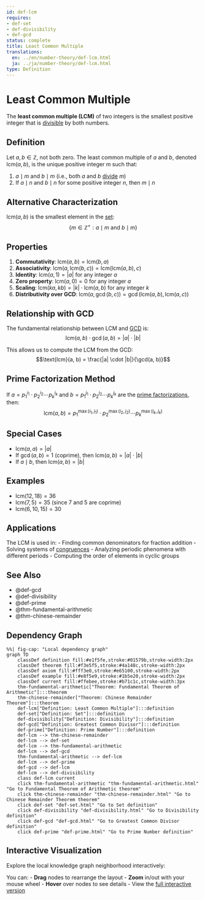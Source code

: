 ```yaml
---
id: def-lcm
requires:
- def-set
- def-divisibility
- def-gcd
status: complete
title: Least Common Multiple
translations:
  en: ../en/number-theory/def-lcm.html
  ja: ../ja/number-theory/def-lcm.html
type: Definition
---
```


# Least Common Multiple {#def-lcm}

The **least common multiple (LCM)** of two integers is the smallest positive integer that is [divisible](def-divisibility.qmd) by both numbers.

## Definition

Let $a, b \in \mathbb{Z}$, not both zero. The least common multiple of $a$ and $b$, denoted $\text{lcm}(a, b)$, is the unique positive integer $m$ such that:

1. $a \mid m$ and $b \mid m$ (i.e., both $a$ and $b$ [divide](def-divisibility.qmd) $m$)
2. If $a \mid n$ and $b \mid n$ for some positive integer $n$, then $m \mid n$

## Alternative Characterization

$\text{lcm}(a, b)$ is the smallest element in the [set](../logic-set-theory/def-set.qmd):
$$\{m \in \mathbb{Z}^+ : a \mid m \text{ and } b \mid m\}$$

## Properties

1. **Commutativity**: $\text{lcm}(a, b) = \text{lcm}(b, a)$
2. **Associativity**: $\text{lcm}(a, \text{lcm}(b, c)) = \text{lcm}(\text{lcm}(a, b), c)$
3. **Identity**: $\text{lcm}(a, 1) = |a|$ for any integer $a$
4. **Zero property**: $\text{lcm}(a, 0) = 0$ for any integer $a$
5. **Scaling**: $\text{lcm}(ka, kb) = |k| \cdot \text{lcm}(a, b)$ for any integer $k$
6. **Distributivity over GCD**: $\text{lcm}(a, \gcd(b, c)) = \gcd(\text{lcm}(a, b), \text{lcm}(a, c))$

## Relationship with GCD

The fundamental relationship between LCM and [GCD](def-gcd.qmd) is:
$$\text{lcm}(a, b) \cdot \gcd(a, b) = |a| \cdot |b|$$

This allows us to compute the LCM from the GCD:
$$\text{lcm}(a, b) = \frac{|a| \cdot |b|}{\gcd(a, b)}$$

## Prime Factorization Method

If $a = p_1^{i_1} \cdot p_2^{i_2} \cdots p_k^{i_k}$ and $b = p_1^{j_1} \cdot p_2^{j_2} \cdots p_k^{j_k}$ are the [prime factorizations](def-prime.qmd), then:
$$\text{lcm}(a, b) = p_1^{\max(i_1, j_1)} \cdot p_2^{\max(i_2, j_2)} \cdots p_k^{\max(i_k, j_k)}$$

## Special Cases

- $\text{lcm}(a, a) = |a|$
- If $\gcd(a, b) = 1$ (coprime), then $\text{lcm}(a, b) = |a| \cdot |b|$
- If $a \mid b$, then $\text{lcm}(a, b) = |b|$

## Examples

- $\text{lcm}(12, 18) = 36$
- $\text{lcm}(7, 5) = 35$ (since 7 and 5 are coprime)
- $\text{lcm}(6, 10, 15) = 30$

## Applications

The LCM is used in:
- Finding common denominators for fraction addition
- Solving systems of [congruences](def-congruence.qmd)
- Analyzing periodic phenomena with different periods
- Computing the order of elements in cyclic groups

## See Also

- @def-gcd
- @def-divisibility
- @def-prime
- @thm-fundamental-arithmetic
- @thm-chinese-remainder

## Dependency Graph

```mermaid
%%| fig-cap: "Local dependency graph"
graph TD
    classDef definition fill:#e1f5fe,stroke:#01579b,stroke-width:2px
    classDef theorem fill:#f3e5f5,stroke:#4a148c,stroke-width:2px
    classDef axiom fill:#fff3e0,stroke:#e65100,stroke-width:2px
    classDef example fill:#e8f5e9,stroke:#1b5e20,stroke-width:2px
    classDef current fill:#ffebee,stroke:#b71c1c,stroke-width:3px
    thm-fundamental-arithmetic["Theorem: Fundamental Theorem of Arithmetic"]:::theorem
    thm-chinese-remainder["Theorem: Chinese Remainder Theorem"]:::theorem
    def-lcm["Definition: Least Common Multiple"]:::definition
    def-set["Definition: Set"]:::definition
    def-divisibility["Definition: Divisibility"]:::definition
    def-gcd["Definition: Greatest Common Divisor"]:::definition
    def-prime["Definition: Prime Number"]:::definition
    def-lcm --> thm-chinese-remainder
    def-lcm --> def-set
    def-lcm --> thm-fundamental-arithmetic
    def-lcm --> def-gcd
    thm-fundamental-arithmetic --> def-lcm
    def-lcm --> def-prime
    def-gcd --> def-lcm
    def-lcm --> def-divisibility
    class def-lcm current
    click thm-fundamental-arithmetic "thm-fundamental-arithmetic.html" "Go to Fundamental Theorem of Arithmetic theorem"
    click thm-chinese-remainder "thm-chinese-remainder.html" "Go to Chinese Remainder Theorem theorem"
    click def-set "def-set.html" "Go to Set definition"
    click def-divisibility "def-divisibility.html" "Go to Divisibility definition"
    click def-gcd "def-gcd.html" "Go to Greatest Common Divisor definition"
    click def-prime "def-prime.html" "Go to Prime Number definition"
```

## Interactive Visualization

Explore the local knowledge graph neighborhood interactively:

::: {.graph-viz data-id="def-lcm" data-width="700" data-height="500"}
:::

You can:
- **Drag** nodes to rearrange the layout
- **Zoom** in/out with your mouse wheel
- **Hover** over nodes to see details
- View the [full interactive version](../../output/interactive/en/def-lcm.html){target="_blank"}
